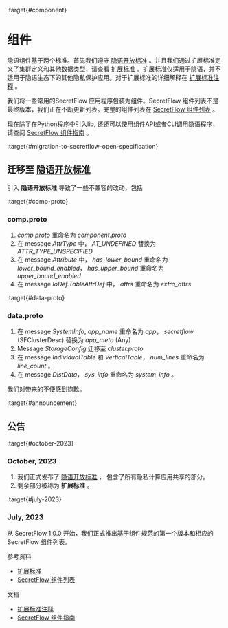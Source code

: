 :target{#component}

# <Target id="id1" />组件

隐语组件基于两个标准。首先我们遵守 [隐语开放标准](https://www.secretflow.org.cn/docs/spec/latest) 。并且我们通过扩展标准定义了集群定义和其他数据类型，请查看 [扩展标准](comp_spec.mdx) 。扩展标准仅适用于隐语，并不适用于隐语生态下的其他隐私保护应用。对于扩展标准的详细解释在 [扩展标准注释](comp_spec_design.mdx) 。

我们将一些常用的SecretFlow 应用程序包装为组件。SecretFlow 组件列表不是最终版本，我们正在不断更新列表。完整的组件列表在 [SecretFlow 组件列表](comp_list.mdx) 。

现在除了在Python程序中引入lib, 还还可以使用组件API或者CLI调用隐语程序，请查阅 [SecretFlow 组件指南](comp_guide.mdx) 。

:target{#migration-to-secretflow-open-specification}

## 迁移至 [隐语开放标准](https://www.secretflow.org.cn/docs/spec/latest)

引入 <strong>隐语开放标准</strong> 导致了一些不兼容的改动，包括

:target{#comp-proto}

### comp.proto

1. <em>comp.proto</em> 重命名为 <em>component.proto</em>
2. 在 message <em>AttrType</em> 中， <em>AT\_UNDEFINED</em> 替换为 <em>ATTR\_TYPE\_UNSPECIFIED</em>
3. 在 message <em>Attribute</em> 中， <em>has\_lower\_bound</em> 重命名为 <em>lower\_bound\_enabled</em>， <em>has\_upper\_bound</em> 重命名为 <em>upper\_bound\_enabled</em>
4. 在 message <em>IoDef.TableAttrDef</em> 中， <em>attrs</em> 重命名为 <em>extra\_attrs</em>

:target{#data-proto}

### data.proto

1. 在 message <em>SystemInfo</em>, <em>app\_name</em> 重命名为 <em>app</em>， <em>secretflow</em> (SFClusterDesc) 替换为 <em>app\_meta</em> (Any)
2. Message <em>StorageConfig</em> 迁移至 <em>cluster.proto</em>
3. 在 message <em>IndividualTable</em> 和 <em>VerticalTable</em>， <em>num\_lines</em> 重命名为 <em>line\_count</em> 。
4. 在 message <em>DistData</em>， <em>sys\_info</em> 重命名为 <em>system\_info</em> 。

我们对带来的不便感到抱歉。

:target{#announcement}

## 公告

:target{#october-2023}

### October, 2023

1. 我们正式发布了 [隐语开放标准](https://www.secretflow.org.cn/docs/spec/latest) ， 包含了所有隐私计算应用共享的部分。
2. 剩余部分被称为 <strong>扩展标准</strong> 。

:target{#july-2023}

### July, 2023

从 SecretFlow 1.0.0 开始，我们正式推出基于组件规范的第一个版本和相应的 SecretFlow 组件列表。

<TableOfContents>


  <p className="caption">
    参考资料
  </p>

  - [扩展标准](comp_spec.mdx)
  - [SecretFlow 组件列表](comp_list.mdx)
</TableOfContents>

<TableOfContents>


  <p className="caption">
    文档
  </p>

  - [扩展标准注释](comp_spec_design.mdx)
  - [SecretFlow 组件指南](comp_guide.mdx)
</TableOfContents>
